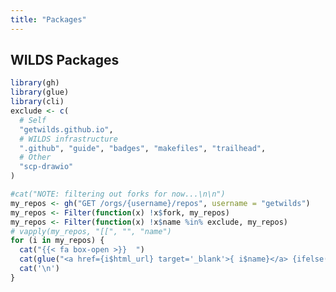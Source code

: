 ```yaml
---
title: "Packages"
---
```


## WILDS Packages

```r
library(gh)
library(glue)
library(cli)
exclude <- c(
  # Self
  "getwilds.github.io",
  # WILDS infrastructure
  ".github", "guide", "badges", "makefiles", "trailhead",
  # Other
  "scp-drawio"
)
```

```r
#cat("NOTE: filtering out forks for now...\n\n")
my_repos <- gh("GET /orgs/{username}/repos", username = "getwilds")
my_repos <- Filter(function(x) !x$fork, my_repos)
my_repos <- Filter(function(x) !x$name %in% exclude, my_repos)
# vapply(my_repos, "[[", "", "name")
for (i in my_repos) {
  cat("{{< fa box-open >}}  ")
  cat(glue("<a href={i$html_url} target='_blank'>{ i$name}</a> {ifelse(is.null(i$description), '', paste0('- ' , glue::trim(i$description)))}"), sep = "\n")
  cat('\n')
}
```
